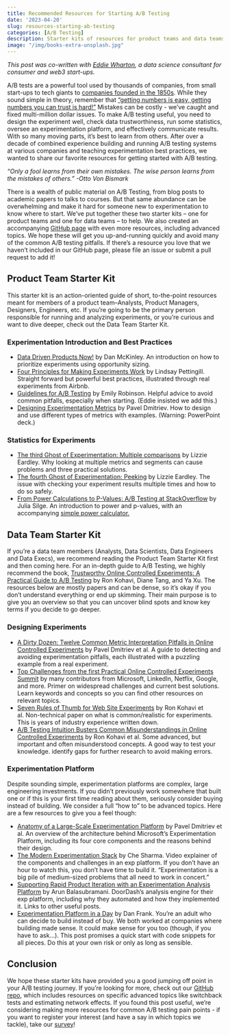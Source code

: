 ```yaml
---
title: Recommended Resources for Starting A/B Testing
date: '2023-04-20'
slug: resources-starting-ab-testing
categories: [A/B Testing]
description: Starter kits of resources for product teams and data teams get started with A/B testing. 
image: "/img/books-extra-unsplash.jpg"
---
```


*This post was co-written with [Eddie Wharton](https://eddiewharton.com), a data science consultant for consumer and web3 start-ups.*

A/B tests are a powerful tool used by thousands of companies, from small start-ups to tech giants to [companies founded in the 1850s](https://open.nytimes.com/how-we-rearchitected-mobile-a-b-testing-at-the-new-york-times-78eb428d9132). While they sound simple in theory, remember that [“getting numbers is easy, getting numbers you can trust is hard!”](https://hbr.org/2017/09/the-surprising-power-of-online-experiments) Mistakes can be costly - we’ve caught and fixed multi-million dollar issues. To make A/B testing useful, you need to design the experiment well, check data trustworthiness, run some statistics, oversee an experimentation platform, and effectively communicate results. With so many moving parts, it’s best to learn from others. After over a decade of combined experience building and running A/B testing systems at various companies and teaching experimentation best practices, we wanted to share our favorite resources for getting started with A/B testing.  

*“Only a fool learns from their own mistakes. The wise person learns from the mistakes of others.” -Otto Von Bismark*

There is a wealth of public material on A/B Testing, from blog posts to academic papers to talks to courses. But that same abundance can be overwhelming and make it hard for someone new to experimentation to know where to start. We’ve put together these two starter kits – one for product teams and one for data teams – to help. We also created an accompanying [GitHub page](https://github.com/ewharton/ab-testing-resources) with even more resources, including advanced topics. We hope these will get you up-and-running quickly and avoid many of the common A/B testing pitfalls. If there’s a resource you love that we haven’t included in our GitHub page, please file an issue or submit a pull request to add it!

## Product Team Starter Kit

This starter kit is an action-oriented guide of short, to-the-point resources meant for members of a product team–Analysts, Product Managers, Designers, Engineers, etc. If you’re going to be the primary person responsible for running and analyzing experiments, or you’re curious and want to dive deeper, check out the Data Team Starter Kit. 

### Experimentation Introduction and Best Practices

* [Data Driven Products Now!](https://datadriven.club/) by Dan McKinley. An introduction on how to prioritize experiments using opportunity sizing. 
* [Four Principles for Making Experiments Work](https://medium.com/airbnb-engineering/4-principles-for-making-experimentation-count-7a5f1a5268a) by Lindsay Pettingill. Straight forward but powerful best practices, illustrated through real experiments from Airbnb.
* [Guidelines for A/B Testing](https://hookedondata.org/guidelines-for-a-b-testing/) by Emily Robinson. Helpful advice to avoid common pitfalls, especially when starting. (Eddie insisted we add this.)
* [Designing Experimentation Metrics](https://exp-platform.com/Documents/2017-08%20ABTutorial/ABTutorial_5_designingMetrics.pptx) by Pavel Dmitriev. How to design and use different types of metrics with examples. (Warning: PowerPoint deck.)

### Statistics for Experiments

* [The third Ghost of Experimentation: Multiple comparisons](https://towardsdatascience.com/the-third-ghost-of-experimentation-multiple-comparisons-65af360169a1) by Lizzie Eardley. Why looking at multiple metrics and segments can cause problems and three practical solutions. 
* [The fourth Ghost of Experimentation: Peeking](https://medium.com/@SkyscannerEng/the-fourth-ghost-of-experimentation-peeking-b33890dcd3de) by Lizzie Eardley. The issue with checking your experiment results multiple times and how to do so safely. 
* [From Power Calculations to P-Values: A/B Testing at StackOverflow](https://juliasilge.com/blog/ab-testing/) by Julia Silge. An introduction to power and p-values, with an accompanying [simple power calculator. ](http://www.experimentcalculator.com/)

## Data Team Starter Kit

If you're a data team members (Analysts, Data Scientists, Data Engineers and Data Execs), we recommend reading the Product Team Starter Kit first and then coming here. For an in-depth guide to A/B Testing, we highly recommend the book, [Trustworthy Online Controlled Experiments: A Practical Guide to A/B Testing](https://bookshop.org/p/books/trustworthy-online-controlled-experiments-a-practical-guide-to-a-b-testing-ron-kohavi/7675379?ean=9781108724265) by Ron Kohavi, Diane Tang, and Ya Xu. The resources below are mostly papers and can be dense, so it’s okay if you don’t understand everything or end up skimming. Their main purpose is to give you an overview so that you can uncover blind spots and know key terms if you decide to go deeper.

### Designing Experiments 

* [A Dirty Dozen: Twelve Common Metric Interpretation Pitfalls in Online Controlled Experiments](https://exp-platform.com/Documents/2017-08%20KDDMetricInterpretationPitfalls.pdf) by Pavel Dmitriev et al. A guide to detecting and avoiding experimentation pitfalls, each illustrated with a puzzling example from a real experiment. 
* [Top Challenges from the first Practical Online Controlled Experiments Summit](https://assets.amazon.science/aa/77/f51fed7541779e7844c64933799e/top-challenges-from-the-first-practical-online-controlled-experiments-summit.pdf) by many contributors from Microsoft, LinkedIn, Netflix, Google, and more. Primer on widespread challenges and current best solutions. Learn keywords and concepts so you can find other resources on relevant topics.
* [Seven Rules of Thumb for Web Site Experiments](https://www.exp-platform.com/Documents/2014%20experimentersRulesOfThumb.pdf) by Ron Kohavi et al. Non-technical paper on what is common/realistic for experiments. This is years of industry experience written down.
* [A/B Testing Intuition Busters Common Misunderstandings in Online Controlled Experiments](https://www.researchgate.net/publication/361226478_AB_Testing_Intuition_Busters_Common_Misunderstandings_in_Online_Controlled_Experiments/link/62a3f4826886635d5ccf83a3/download) by Ron Kohavi et al. Some advanced, but important and often misunderstood concepts. A good way to test your knowledge. identify gaps for further research to avoid making errors.

### Experimentation Platform 

Despite sounding simple, experimentation platforms are complex, large engineering investments. If you didn’t previously work somewhere that built one or if this is your first time reading about them, seriously consider buying instead of building. We consider a full “how to” to be advanced topics. Here are a few resources to give you a feel though:


* [Anatomy of a Large-Scale Experimentation Platform](https://www.researchgate.net/publication/324889185_The_Anatomy_of_a_Large-Scale_Online_Experimentation_Platform) by Pavel Dmitriev et al. An overview of the architecture behind Microsoft’s Experimentation Platform, including its four core components and the reasons behind their design. 
* [The Modern Experimentation Stack](https://www.youtube.com/watch?v=AtFkQjyA9Pc) by Che Sharma. Video explainer of the components and challenges in an exp platform. If you don't have an hour to watch this, you don’t have time to build it. “Experimentation is a big pile of medium-sized problems that all need to work in concert.”
* [Supporting Rapid Product Iteration with an Experimentation Analysis Platform](https://doordash.engineering/2020/09/09/experimentation-analysis-platform-mvp/) by Arun Balasubramani. DoorDash’s analysis engine for their exp platform, including why they automated and how they implemented it. Links to other useful posts.
* [Experimentation Platform in a Day](https://medium.com/deliberate-data-science/experimentation-platform-in-a-day-c60646ef1a2) by Dan Frank. You’re an adult who can decide to build instead of buy. We both worked at companies where building made sense. It could make sense for you too (though, if you have to ask…). This post promises a quick start with code snippets for all pieces. Do this at your own risk or only as long as sensible.  

## Conclusion

We hope these starter kits have provided you a good jumping off point in your A/B testing journey. If you’re looking for more, check out our [GitHub repo](https://github.com/ewharton/ab-testing-resources), which includes resources on specific advanced topics like switchback tests and estimating network effects. If you found this post useful, we’re considering making more resources for common A/B testing pain points - if you want to register your interest (and have a say in which topics we tackle), take our [survey](https://forms.gle/G9KEsTZbiwnT6FU66)!

